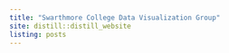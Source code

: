 ```yaml
---
title: "Swarthmore College Data Visualization Group"
site: distill::distill_website
listing: posts
---
```


